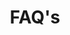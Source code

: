 ---
individual-type: "menu-page"
id: 1
title: "FAQ's"
slug: "/faq"
image: "img/faq_hero_img.jpg"
status: ""
content: {"faqs" : [
    {"question" : "Gibt es einen Dresscode?", "answer" : "Jein. Wir heiraten, komm also gerne mit Hemd oder Bluse/Kleid. Die Feier ist eine Outdoor-Grill-Veranstaltung im Sommer, dementsprechend kannst du aber gerne auf Anzug und lange Hose verzichten. Je nachdem was das Wetter her gibt."},
    {"question" : "Habt ihr Geschenkwünsche?", "answer" : "Um es uns und euch einfach zu machen und da wir vor kurzem zusammengezogen sind, freuen wir uns am meisten über Geldgeschenke. Um das ganze zu personalisieren, fänden wir es schön, wenn du ein Bild von einer schönen gemeinsamen Erinnerung mitbringst! Diese werden wir dann am Abend zusammentragen und aufhängen. Eure Kreativität möchten wir aber natürlich nicht einschränken, falls ihr schon ein Geschenk im Kopf habt! Die Geschenke dürfen dann gerne um 16 Uhr an der Opfinger Hütte abgegeben werden."},
    {"question" : "Wo muss ich wann sein?", "answer" : "Keine Sorge, auch mit wenig Orientierungssinn, wirst du uns finden -> LINK"},
    {"question" : "Was gibt es zu Essen/Trinken? Was kann ich mitbringen?", "answer" : "Es wird gegrillt (vegetarisch). Für Grillgut und eine Auswahl an Getränken (alkoholisch sowie nicht-alkoholisch) ist gesorgt. Wir freuen uns, wenn du dir vorstellen könntest entweder einen Salat oder eine Nachspeise mit zu bringen. Trage dich hierfür gerne in unsere Liste ein -> https://werbringtwas.com/poll/a0a2611."},
    {"question" : "Sind kreative Beiträge erwünscht?", "answer" : "Wir erwarten nicht unbedingt Beiträge zur Abendgestaltung. Hast du jedoch eine gute Idee die du umsetzen möchtest, richte dich gerne an Anja (E-Mail und Telefonnummer in den Kontakten). Sie ist für die Planung des Programms zuständig. "},
    {"question" : "Wo kann ich übernachten?", "answer" : "Du kannst kostenfrei auf dem Gelände zelten. Zelt, Isomate und Schlafsack müssen jedoch selbst mitgebracht werden. Falls das nichts für dich ist, gibt es auch einige Hotels in der Nähe. B&B Freiburg Süd (https://www.hotel-bb.com/de/hotel/freiburg-sued?utm_source=gmb&utm_medium=referral&utm_content=freiburg&utm_campaign=yext) / Gasthaus Blume (Link) / Ibis Budged Freiburg Süd (Link)"},
    {"question" : "Kann man im See baden?", "answer" : "Ja! Bring gerne Badeklamotten mit. Wetterabhängig ist es auf jeden Fall möglich die ein oder andere Bahn im See zu schwimmen."},
    {"question" : "Wie läuft der Termin am Standesamt ab?", "answer" : "Wir werden alle gemeinsam mit einem Glas Sekt anstossen. Anschließend geht das Brautpaar mit Eltern und Trauzeugen in das Standesamt. Aus Platz gründen sind hier leider nur wenige Personen erlaubt. Nach dem ca. 15-minütigen offiziellen Termin empfangen die restlichen Gäste das Brautpaar mit Seifenblasen🤩 "},
    {"question" : "Wird auf der Feier getanzt?", "answer" : "Wir hoffen doch! Es wird für eine Musikanlage gesorgt sein und wir werden abends gute Musik auflegen!"},
    {"question" : "Gibt es schon eine gemeinsame Aktion am Donnerstag?", "answer" : "Nein, die Feierlichkeiten beschränken sich auf Freitag bis Samstag. Samstag müssen wir die Hütte bereits gegen 11 Uhr verlassen haben."}
]}
---